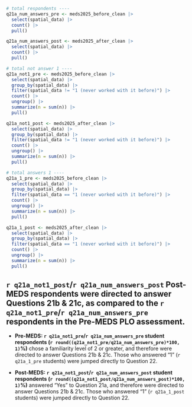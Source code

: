 ```r
# total respondents ----
q21a_num_answers_pre <- meds2025_before_clean |> 
  select(spatial_data) |> 
  count() |> 
  pull()

q21a_num_answers_post <- meds2025_after_clean |>
  select(spatial_data) |>
  count() |>
  pull()

# total not answer 1 ----
q21a_not1_pre <- meds2025_before_clean |>
  select(spatial_data) |>
  group_by(spatial_data) |>
  filter(spatial_data != "1 (never worked with it before)") |>
  count() |>
  ungroup() |>
  summarize(n = sum(n)) |>
  pull()

q21a_not1_post <- meds2025_after_clean |>
  select(spatial_data) |>
  group_by(spatial_data) |>
  filter(spatial_data != "1 (never worked with it before)") |>
  count() |>
  ungroup() |>
  summarize(n = sum(n)) |>
  pull()

# total answers 1 ----
q21a_1_pre <- meds2025_before_clean |>
  select(spatial_data) |>
  group_by(spatial_data) |>
  filter(spatial_data == "1 (never worked with it before)") |>
  count() |>
  ungroup() |>
  summarize(n = sum(n)) |>
  pull()

q21a_1_post <- meds2025_after_clean |>
  select(spatial_data) |>
  group_by(spatial_data) |>
  filter(spatial_data == "1 (never worked with it before)") |>
  count() |>
  ungroup() |>
  summarize(n = sum(n)) |>
  pull()
```

::: {.callout-note}
## `r q21a_not1_post`/`r q21a_num_answers_post` Post-MEDS respondents were directed to answer Questions 21b & 21c, as compared to the `r q21a_not1_pre`/`r q21a_num_answers_pre` respondents in the Pre-MEDS PLO assessment.

- **Pre-MEDS: `r q21a_not1_pre`/`r q21a_num_answers_pre` student respondents (`r round((q21a_not1_pre/q21a_num_answers_pre)*100, 1)`%)** chose a familiarity level of 2 or greater, and therefore were directed to answer Questions 21b & 21c. Those who answered “1” (`r q21a_1_pre` students) were jumped directly to Question 22.

- **Post-MEDS: `r q21a_not1_post`/`r q21a_num_answers_post` student respondents (`r round((q21a_not1_post/q21a_num_answers_post)*100, 1)`%)** answered "Yes" to Question 21a, and therefore were directed to answer Questions 21b & 21c. Those who answered “1” (`r q21a_1_post` students) were jumped directly to Question 22.
:::


